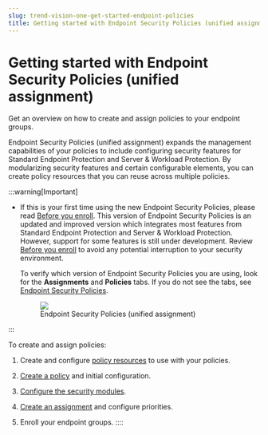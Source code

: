 ```yaml
---
slug: trend-vision-one-get-started-endpoint-policies
title: Getting started with Endpoint Security Policies (unified assignment)
---
```

# Getting started with Endpoint Security Policies (unified assignment)

Get an overview on how to create and assign policies to your endpoint groups.

Endpoint Security Policies (unified assignment) expands the management capabilities of your policies to include configuring security features for Standard Endpoint Protection and Server & Workload Protection. By modularizing security features and certain configurable elements, you can create policy resources that you can reuse across multiple policies.

:::warning[Important]

- If this is your first time using the new Endpoint Security Policies, please read [Before you enroll](before-you-enroll-policies.mdx). This version of Endpoint Security Policies is an updated and improved version which integrates most features from Standard Endpoint Protection and Server & Workload Protection. However, support for some features is still under development. Review [Before you enroll](before-you-enroll-policies.mdx) to avoid any potential interruption to your security environment.

  To verify which version of Endpoint Security Policies you are using, look for the **Assignments** and **Policies** tabs. If you do not see the tabs, see [Endpoint Security Policies](sensor-settings-policies.mdx).

  <figure>
  <img src="./images/unifiedpoliciestabs=e61a1e75-21f3-4398-9512-0f7bf63b6b7b.webp" />
  <figcaption>Endpoint Security Policies (unified assignment)</figcaption>
  </figure>
:::

To create and assign policies:

1.  Create and configure [policy resources](endpoint-security-policy-resources.mdx) to use with your policies.

2.  [Create a policy](create-endpoint-security-policy.mdx) and initial configuration.

3.  [Configure the security modules](configure-security-features.mdx).

4.  [Create an assignment](assign-policies.mdx) and configure priorities.

5.  Enroll your endpoint groups.
::::
